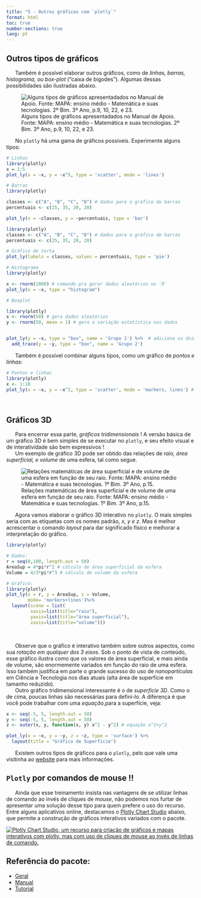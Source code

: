 ```yaml
---
title: "5 - Outros gráficos com `plotly`"
format: html
toc: true
number-sections: true
lang: pt
---
```



## Outros tipos de gráficos

|       Também é possível elaborar outros gráficos, como de *linhas, barras, histograma, ou box-plot* ("caixa de bigodes"). Algumas dessas possibilidades são ilustradas abaixo.



![Alguns tipos de gráficos apresentadados no Manual de Apoio. Fonte: MAPA: ensino médio - Matemática e suas tecnologias. 2º Bim. 3º Ano, p.9, 10, 22, e 23.](tiposGraficos_mapa.png)


|       No `plotly` há uma gama de gráficos possíveis. Experimente alguns tipos:

```r
# Linhas
library(plotly)
x = 1:5
plot_ly(x = ~x, y = ~x^5, type = 'scatter', mode = 'lines')
```
 
```r
# Barras
library(plotly)

classes <- c("A", "B", "C", "D") # dados para o gráfico de barras
percentuais <- c(25, 35, 20, 20)

plot_ly(x = ~classes, y = ~percentuais, type = 'bar')
```


```r
library(plotly)
classes <- c("A", "B", "C", "D") # dados para o gráfico de barras
percentuais <- c(25, 35, 20, 20)

# Gráfico de torta
plot_ly(labels = classes, values = percentuais, type = 'pie')
```


```r
# Histograma
library(plotly)

x <- rnorm(1000) # comando pra gerar dados aleatórios no `R`
plot_ly(x = ~x, type = "histogram")
```


```r
# Boxplot

library(plotly)
x <- rnorm(50) # gera dados aleatórios
y <- rnorm(50, mean = 1) # gera a variação estatística nos dados


plot_ly(y = ~x, type = "box", name = 'Grupo 1') %>%  # adiciona os dois box para os dados
  add_trace(y = ~y, type = "box", name = 'Grupo 2')
```

|       Também é possível combinar alguns tipos, como um gráfico de *pontos e linhas*:

```r
# Pontos e linhas
library(plotly)
x <- 1:10
plot_ly(x = ~x, y = ~x^2, type = 'scatter', mode = 'markers, lines') # também dá se 'markers+lines'
```
\

## Gráficos 3D

|       Para encerrar essa parte, *gráficos tridimensionais* ! A versão básica de um gráfico 3D é bem simples de se executar no `plotly`, e seu efeito visual e de interatividade são bem expressivos !

|       Um exemplo de gráfico 3D pode ser obtido das relações de *raio, área superficial, e volume* de uma esfera, tal como segue.



![Relações matemáticas de área superficial e de volume de uma esfera em função de seu raio. Fonte: MAPA: ensino médio - Matemática e suas tecnologias. 1º Bim. 3º Ano, p.15.](esfera3D_mapa.png)

|       Agora vamos elaborar o gráfico 3D interativo no `plotly`. O mais simples seria com as etiquetas com os nomes padrão, *x, y e z*. Mas é melhor acrescentar o comando *layout* para dar significado físico e melhorar a interpretação do gráfico.

```r
library(plotly)

# Dados:
r = seq(0,100, length.out = 50)
AreaSup = 4*pi*r^2 # cálculo de área superficial da esfera
Volume = 4/3*pi*r^3 # cálculo do volume da esfera

# Gráfico:
library(plotly)
plot_ly(x = r, y = AreaSup, z = Volume, 
        mode= 'markers+lines')%>%
  layout(scene = list(
         xaxis=list(title="raio"),
         yaxis=list(title="área superficial"),
         zaxis=list(title="volume")))

```
\

|       Observe que o gráfico é interativo também sobre outros aspectos, como sua *rotação em qualquer dos 3 eixos*. Sob o ponto de vista de conteúdo, esse gráfico ilustra como que os valores de área superficial, e mais ainda de volume, são enormemente variados em função do raio de uma esfera. Isso também justifica em parte o grande sucesso do uso de *nanopartículas* em Ciência e Tecnologia nos dias atuais (alta área de superfície em tamanho reduzido).

|       Outro gráfico tridimensional interessante é o de *superfície 3D*. Como o de cima, poucas linhas são necessárias para defini-lo. A diferença é que você pode trabalhar com uma *equação*,para a superfície, veja:

```r
x <- seq(-5, 5, length.out = 50)
y <- seq(-5, 5, length.out = 50)
z <- outer(x, y, function(x, y) x^2 - y^2) # equação x^2+y^2

plot_ly(x = ~x, y = ~y, z = ~z, type = 'surface') %>%
  layout(title = "Gráfico de Superfície")
```


|       Existem outros tipos de gráficos para o `plotly`, pelo que vale uma visitinha ao [website](https://plotly.com/r/) para mais informações.

## `Plotly` por comandos de mouse !!

|       Ainda que esse treinamento insista nas vantagens de se utilizar linhas de comando ao invés de cliques de *mouse*, não podemos nos furtar de apresentar uma solução desse tipo para quem prefere o uso do recurso. Entre alguns aplicativos online, destacamos o [Plotly Chart Studio](https://chart-studio.plotly.com/create/) abaixo, que permite a construção de gráficos interativos variados com o pacote.

[![*Plotly Chart Studio*, um recurso para criação de gráficos e mapas interativos com `plotly`, mas com uso de cliques de *mouse* ao invés de linhas de comando.](chart_studio.png)](https://chart-studio.plotly.com/create/)

## Referência do pacote:

*   [Geral](https://cran.r-project.org/web/packages/plotly/index.html)
*   [Manual](https://cran.r-project.org/web/packages/plotly/plotly.pdf)
*   [Tutorial](https://plotly.com/r/)
